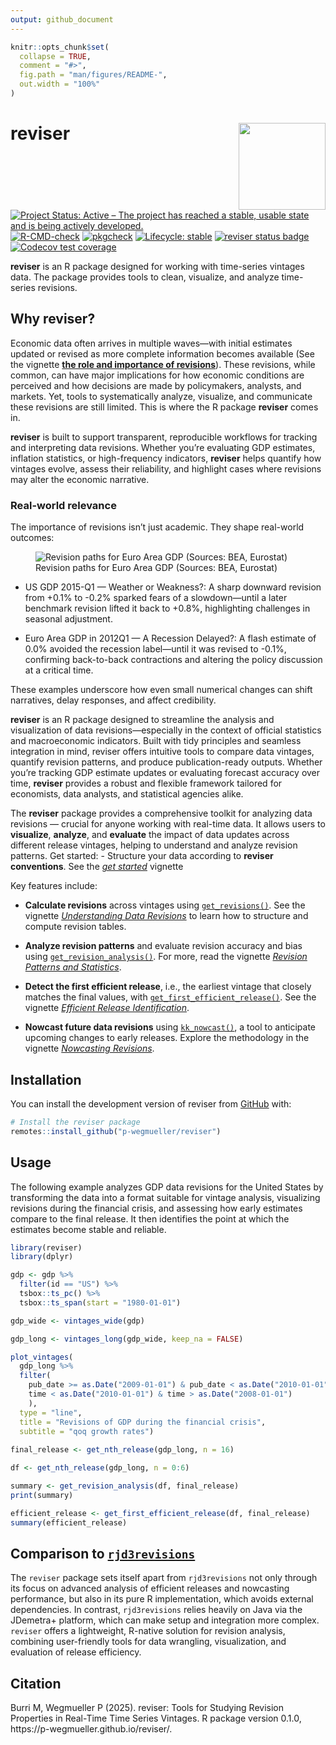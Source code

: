 ```yaml
---
output: github_document
---
```


<!-- README.md is generated from README.Rmd. Please edit that file -->

```r
knitr::opts_chunk$set(
  collapse = TRUE,
  comment = "#>",
  fig.path = "man/figures/README-",
  out.width = "100%" 
)
```

# reviser <img src="man/figures/logo.png" align="right" height="139" />

<!-- badges: start -->
[![Project Status: Active – The project has reached a stable, usable state and is being actively developed.](https://www.repostatus.org/badges/latest/active.svg)](https://www.repostatus.org/#active)
[![R-CMD-check](https://github.com/p-wegmueller/reviser/actions/workflows/R-CMD-check.yaml/badge.svg)](https://github.com/p-wegmueller/reviser/actions/workflows/R-CMD-check.yaml)
[![pkgcheck](https://github.com/p-wegmueller/reviser/workflows/pkgcheck/badge.svg)](https://github.com/p-wegmueller/reviser/actions?query=workflow%3Apkgcheck)
[![Lifecycle: stable](https://img.shields.io/badge/lifecycle-stable-green.svg)](https://lifecycle.r-lib.org/articles/stages.html#stable)
[![reviser status badge](https://marcburri.r-universe.dev/badges/reviser)](https://marcburri.r-universe.dev/reviser)
[![Codecov test coverage](https://codecov.io/gh/p-wegmueller/reviser/graph/badge.svg)](https://app.codecov.io/gh/p-wegmueller/reviser)
<!-- badges: end -->

**reviser** is an R package designed for working with time-series vintages data. The package provides tools to clean, visualize, and analyze time-series revisions.

## Why reviser?

Economic data often arrives in multiple waves—with initial estimates updated or revised as more complete information becomes available (See the vignette [**the role and importance of revisions**](https://p-wegmueller.github.io/reviser/articles/literature-review.html)). These revisions, while common, can have major implications for how economic conditions are perceived and how decisions are made by policymakers, analysts, and markets. Yet, tools to systematically analyze, visualize, and communicate these revisions are still limited. This is where the R package **reviser** comes in.

**reviser** is built to support transparent, reproducible workflows for tracking and interpreting data revisions. Whether you're evaluating GDP estimates, inflation statistics, or high-frequency indicators, **reviser** helps quantify how vintages evolve, assess their reliability, and highlight cases where revisions may alter the economic narrative.

### Real-world relevance
The importance of revisions isn’t just academic. They shape real-world outcomes:

![Revision paths for Euro Area GDP (Sources: BEA, Eurostat)](man/figures/gdp_over_time.jpeg)

 - US GDP 2015-Q1 --- Weather or Weakness?: A sharp downward revision from +0.1% to -0.2% sparked fears of a slowdown—until a later benchmark revision lifted it back to +0.8%, highlighting challenges in seasonal adjustment.
 
 - Euro Area GDP in 2012Q1 --- A Recession Delayed?: A flash estimate of 0.0% avoided the recession label—until it was revised to -0.1%, confirming back-to-back contractions and altering the policy discussion at a critical time.

These examples underscore how even small numerical changes can shift narratives, delay responses, and affect credibility. 

**reviser** is an R package designed to streamline the analysis and visualization of data revisions—especially in the context of official statistics and macroeconomic indicators. Built with tidy principles and seamless integration in mind, reviser offers intuitive tools to compare data vintages, quantify revision patterns, and produce publication-ready outputs. Whether you're tracking GDP estimate updates or evaluating forecast accuracy over time, **reviser** provides a robust and flexible framework tailored for economists, data analysts, and statistical agencies alike.

The **reviser** package provides a comprehensive toolkit for analyzing data revisions — crucial for anyone working with real-time data. It allows users to **visualize**, **analyze**, and **evaluate** the impact of data updates across different release vintages, helping to understand and analyze revision patterns. 
                                                                                                                                            Get started:
                                                                                                                                            - Structure your data according to **reviser conventions**. See the [*get started*](https://p-wegmueller.github.io/reviser/articles/reviser.html) vignette
                                                                                                                                            
Key features include:

  - **Calculate revisions** across vintages using [`get_revisions()`](https://p-wegmueller.github.io/reviser/reference/get_revisions.html). See the vignette [*Understanding Data Revisions*](https://p-wegmueller.github.io/reviser/articles/understanding-revisions.html) to learn how to structure and compute revision tables.
  
  - **Analyze revision patterns** and evaluate revision accuracy and bias using [`get_revision_analysis()`](https://p-wegmueller.github.io/reviser/reference/get_revision_analysis.html). For more, read the vignette [*Revision Patterns and Statistics*](https://p-wegmueller.github.io/reviser/articles/revision-analysis.html).
  
  - **Detect the first efficient release**, i.e., the earliest vintage that closely matches the final values, with [`get_first_efficient_release()`](https://p-wegmueller.github.io/reviser/reference/get_first_efficient_release.html). See the vignette [*Efficient Release Identification*](https://p-wegmueller.github.io/reviser/articles/efficient-release.html).
  
  - **Nowcast future data revisions** using [`kk_nowcast()`](https://p-wegmueller.github.io/reviser/reference/kk_nowcast.html), a tool to anticipate upcoming changes to early releases. Explore the methodology in the vignette [*Nowcasting Revisions*](https://p-wegmueller.github.io/reviser/articles/nowcasting-revisions.html).
                                                                                                                                                                                                                                                     

## Installation

You can install the development version of reviser from [GitHub](https://github.com/) with:

```r
# Install the reviser package
remotes::install_github("p-wegmueller/reviser")
```


## Usage
The following example analyzes GDP data revisions for the United States by 
transforming the data into a format suitable for vintage analysis, visualizing 
revisions during the financial crisis, and assessing how early estimates compare
to the final release. It then identifies the point at which the estimates become
stable and reliable.
```r
library(reviser)
library(dplyr)

gdp <- gdp %>% 
  filter(id == "US") %>%
  tsbox::ts_pc() %>% 
  tsbox::ts_span(start = "1980-01-01")

gdp_wide <- vintages_wide(gdp)

gdp_long <- vintages_long(gdp_wide, keep_na = FALSE)

plot_vintages(
  gdp_long %>% 
  filter(
    pub_date >= as.Date("2009-01-01") & pub_date < as.Date("2010-01-01"),
    time < as.Date("2010-01-01") & time > as.Date("2008-01-01")
    ),
  type = "line",
  title = "Revisions of GDP during the financial crisis",
  subtitle = "qoq growth rates")
  
final_release <- get_nth_release(gdp_long, n = 16)

df <- get_nth_release(gdp_long, n = 0:6)

summary <- get_revision_analysis(df, final_release)
print(summary)

efficient_release <- get_first_efficient_release(df, final_release)
summary(efficient_release)
```

## Comparison to [`rjd3revisions`](https://rjdverse.github.io/rjd3revisions/)
The `reviser` package sets itself apart from `rjd3revisions` not only through its focus on advanced analysis of efficient releases and nowcasting performance, but also in its pure R implementation, which avoids external dependencies. In contrast, `rjd3revisions` relies heavily on Java via the JDemetra+ platform, which can make setup and integration more complex. `reviser` offers a lightweight, R-native solution for revision analysis, combining user-friendly tools for data wrangling, visualization, and evaluation of release efficiency.

## Citation
Burri M, Wegmueller P (2025). reviser: Tools for Studying Revision Properties in Real-Time Time Series Vintages. R package version 0.1.0, https://p-wegmueller.github.io/reviser/.